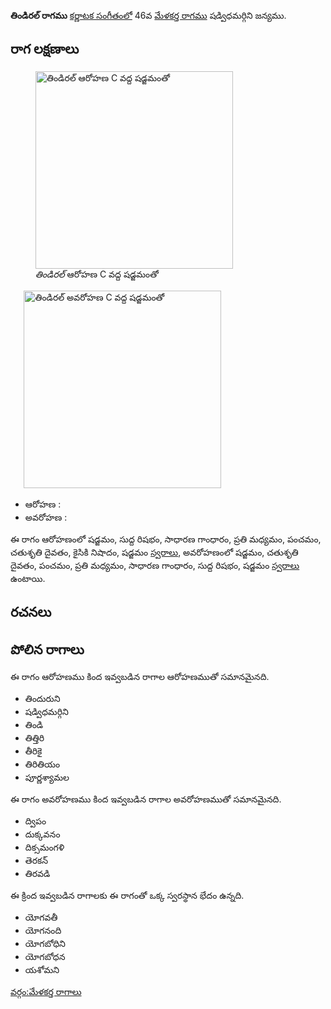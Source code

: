 {{Infobox ragam
	| name          	= తిండిరల్
	| synonym	    	= 
	| mela          	= 
	| chakra        	= 
	| janaka        	= 
	| type          	= సంపూర్ణ-షడవ
	| arohanam      	= {{svaraC|S|R1|G2|M2|P|D2|N2|S'}} 
	| avarohanam    	= {{svaraC|S'|D2|P|M2|G2|R1|S}}
	| jeeva         	=
	| chhaya        	=
	| nyasa         	=
	| vishesha      	= 
	| equivalent  		= 
}}
{{కర్ణాటక సంగీత రాగాలు}}
'''తిండిరల్ రాగము''' [[కర్ణాటక సంగీతం]]లో 46వ [[మేళకర్త రాగము]]  షడ్విధమర్గిని జన్యము. 


==రాగ లక్షణాలు==
[[Image:tindiral_ar_kb2wiki.png|thumb|right|316px|''తిండిరల్'' ఆరోహణ C వద్ద షడ్జమంతో]]
	[[Image:tindiral_av_kb2wiki.png|thumb|right|316px|''తిండిరల్'' అవరోహణ C వద్ద షడ్జమంతో]]

* ఆరోహణ : {{svaraC|S|R1|G2|M2|P|D2|N2|S'}} 
* అవరోహణ : {{svaraC|S'|D2|P|M2|G2|R1|S}}

ఈ రాగం ఆరోహణంలో షడ్జమం, సుద్ద  రిషభం, సాధారణ  గాంధారం, ప్రతి మధ్యమం, పంచమం, చతుశృతి దైవతం, కైసికి నిషాదం, షడ్జమం [[స్వరాలు]], అవరోహణంలో షడ్జమం, చతుశృతి దైవతం, పంచమం, ప్రతి మధ్యమం, సాధారణ  గాంధారం, సుద్ద  రిషభం, షడ్జమం [[స్వరాలు]] ఉంటాయి.

==రచనలు==



==పోలిన రాగాలు==
ఈ రాగం ఆరోహణము కింద ఇవ్వబడిన రాగాల ఆరోహణముతో సమానమైనది.
* తిందురుని
*  షడ్విధమర్గిని
* తిండి
* తిత్తిరి
* తీరికై
* తిరితియం
* పూర్ణశ్యామల

ఈ రాగం అవరోహణము కింద ఇవ్వబడిన రాగాల అవరోహణముతో సమానమైనది.
* ద్విపం
* దుక్కవనం
* దిక్సమంగళి
* తెరకన్
* తిరవడి

ఈ క్రింద ఇవ్వబడిన రాగాలకు ఈ రాగంతో ఒక్క స్వరస్థాన భేదం ఉన్నది.
*  యోగవతీ
* యోగనంది
* యోగబోధిని
* యోగబోధన
* యశోమని



[[వర్గం:మేళకర్త రాగాలు]]